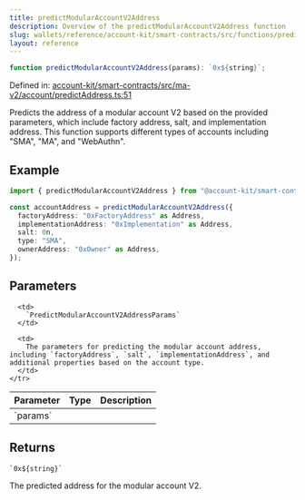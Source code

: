 ```yaml
---
title: predictModularAccountV2Address
description: Overview of the predictModularAccountV2Address function
slug: wallets/reference/account-kit/smart-contracts/src/functions/predictModularAccountV2Address
layout: reference
---
```


```ts
function predictModularAccountV2Address(params): `0x${string}`;
```

Defined in: [account-kit/smart-contracts/src/ma-v2/account/predictAddress.ts:51](https://github.com/alchemyplatform/aa-sdk/blob/5b9429f0f16dcd4ff822527b8de589e19e88faa7/account-kit/smart-contracts/src/ma-v2/account/predictAddress.ts#L51)

Predicts the address of a modular account V2 based on the provided parameters, which include factory address, salt, and implementation address. This function supports different types of accounts including "SMA", "MA", and "WebAuthn".

## Example

```ts
import { predictModularAccountV2Address } from "@account-kit/smart-contracts";

const accountAddress = predictModularAccountV2Address({
  factoryAddress: "0xFactoryAddress" as Address,
  implementationAddress: "0xImplementation" as Address,
  salt: 0n,
  type: "SMA",
  ownerAddress: "0xOwner" as Address,
});
```

## Parameters

<table>
  <thead>
    <tr>
      <th align="left">Parameter</th>
      <th align="left">Type</th>
      <th align="left">Description</th>
    </tr>
  </thead>

  <tbody>
    <tr>
      <td>
        `params`
      </td>

      <td>
        `PredictModularAccountV2AddressParams`
      </td>

      <td>
        The parameters for predicting the modular account address, including `factoryAddress`, `salt`, `implementationAddress`, and additional properties based on the account type.
      </td>
    </tr>

  </tbody>
</table>

## Returns

`` `0x${string}` ``

The predicted address for the modular account V2.
